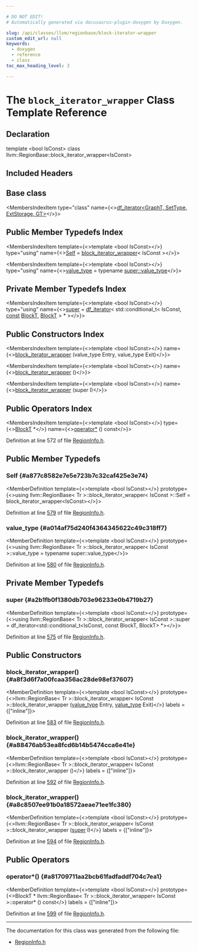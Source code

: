 ```yaml
---

# DO NOT EDIT!
# Automatically generated via docusaurus-plugin-doxygen by Doxygen.

slug: /api/classes/llvm/regionbase/block-iterator-wrapper
custom_edit_url: null
keywords:
  - doxygen
  - reference
  - class
toc_max_heading_level: 3

---
```





# The `block_iterator_wrapper` Class Template Reference

<DoxygenPage pluginConfig={pluginConfig}>



## Declaration

<CodeBlock>template &lt;bool IsConst&gt;
class llvm::RegionBase::block_iterator_wrapper&lt;IsConst&gt;</CodeBlock>

## Included Headers

<IncludesList>
<IncludesListItem
  filePath="llvm/Analysis/RegionInfo.h"
  permalink="/docs/api/files/include/include/llvm/include/llvm/analysis/regioninfo-h"
  isLocal="true" />
</IncludesList>

## Base class

<MembersIndex>

<MembersIndexItem
  type="class"
  name={<><a href="/docs/api/classes/llvm/df-iterator">df&#95;iterator&lt;GraphT, SetType, ExtStorage, GT&gt;</a></>}>
</MembersIndexItem>

</MembersIndex>

## Public Member Typedefs Index

<MembersIndex>

<MembersIndexItem
  template={<>template &lt;bool IsConst&gt;</>}
  type="using"
  name={<><a href="#a877c8582e7e5e723b7c32caf425e3e74">Self</a> = <a href="/docs/api/classes/llvm/regionbase/block-iterator-wrapper">block&#95;iterator&#95;wrapper</a>&lt; IsConst &gt;</>}>
</MembersIndexItem>

<MembersIndexItem
  template={<>template &lt;bool IsConst&gt;</>}
  type="using"
  name={<><a href="#a014af75d240f4364345622c49c318ff7">value&#95;type</a> = typename <a href="/docs/api/classes/llvm/df-iterator/#af97eb402b44174c047dcd1c906640c5d">super::value&#95;type</a></>}>
</MembersIndexItem>

</MembersIndex>

## Private Member Typedefs Index

<MembersIndex>

<MembersIndexItem
  template={<>template &lt;bool IsConst&gt;</>}
  type="using"
  name={<><a href="#a2b1fb0f1380db703e96233e0b4719b27">super</a> = <a href="/docs/api/classes/llvm/df-iterator">df&#95;iterator</a>&lt; std::conditional&#95;t&lt; IsConst, <a href="/docs/api/files/lib/lib/target/lib/target/aarch64/aarch64promoteconstant-cpp/#a90f8350fecae261c25be85d38b451bff">const</a> <a href="/docs/api/classes/llvm/regionnodebase/#a99eb170338216f790c45a3657d45ed42">BlockT</a>, <a href="/docs/api/classes/llvm/regionnodebase/#a99eb170338216f790c45a3657d45ed42">BlockT</a> &gt; &#42; &gt;</>}>
</MembersIndexItem>

</MembersIndex>

## Public Constructors Index

<MembersIndex>

<MembersIndexItem
  template={<>template &lt;bool IsConst&gt;</>}
  name={<><a href="#a8f3d6f7a00fcaa356ac28de98ef37607">block&#95;iterator&#95;wrapper</a> (value&#95;type Entry, value&#95;type Exit)</>}>
</MembersIndexItem>

<MembersIndexItem
  template={<>template &lt;bool IsConst&gt;</>}
  name={<><a href="#a88476ab53ea8fcd6b14b5474cca6e41e">block&#95;iterator&#95;wrapper</a> ()</>}>
</MembersIndexItem>

<MembersIndexItem
  template={<>template &lt;bool IsConst&gt;</>}
  name={<><a href="#a8c8507ee91b0a18572aeae71ee1fc380">block&#95;iterator&#95;wrapper</a> (super I)</>}>
</MembersIndexItem>

</MembersIndex>

## Public Operators Index

<MembersIndex>

<MembersIndexItem
  template={<>template &lt;bool IsConst&gt;</>}
  type={<><a href="/docs/api/classes/llvm/regionnodebase/#a99eb170338216f790c45a3657d45ed42">BlockT</a> &#42;</>}
  name={<><a href="#a81709711aa2bcb61fadfaddf704c7ea1">operator&#42;</a> () const</>}>
</MembersIndexItem>

</MembersIndex>


Definition at line 572 of file <a href="/docs/api/files/include/include/llvm/include/llvm/analysis/regioninfo-h">RegionInfo.h</a>.

<SectionDefinition>

## Public Member Typedefs

### Self {#a877c8582e7e5e723b7c32caf425e3e74}

<MemberDefinition
  template={<>template &lt;bool IsConst&gt;</>}
  prototype={<>using llvm::RegionBase&lt; Tr &gt;::block&#95;iterator&#95;wrapper&lt; IsConst &gt;::Self =  block&#95;iterator&#95;wrapper&lt;IsConst&gt;</>}>

Definition at line <a href="/docs/api/files/include/include/llvm/include/llvm/analysis/regioninfo-h/#l00579">579</a> of file <a href="/docs/api/files/include/include/llvm/include/llvm/analysis/regioninfo-h">RegionInfo.h</a>.
</MemberDefinition>

### value&#95;type {#a014af75d240f4364345622c49c318ff7}

<MemberDefinition
  template={<>template &lt;bool IsConst&gt;</>}
  prototype={<>using llvm::RegionBase&lt; Tr &gt;::block&#95;iterator&#95;wrapper&lt; IsConst &gt;::value&#95;type =  typename super::value&#95;type</>}>

Definition at line <a href="/docs/api/files/include/include/llvm/include/llvm/analysis/regioninfo-h/#l00580">580</a> of file <a href="/docs/api/files/include/include/llvm/include/llvm/analysis/regioninfo-h">RegionInfo.h</a>.
</MemberDefinition>

</SectionDefinition>

<SectionDefinition>

## Private Member Typedefs

### super {#a2b1fb0f1380db703e96233e0b4719b27}

<MemberDefinition
  template={<>template &lt;bool IsConst&gt;</>}
  prototype={<>using llvm::RegionBase&lt; Tr &gt;::block&#95;iterator&#95;wrapper&lt; IsConst &gt;::super = 
        df&#95;iterator&lt;std::conditional&#95;t&lt;IsConst, const BlockT, BlockT&gt; &#42;&gt;</>}>

Definition at line <a href="/docs/api/files/include/include/llvm/include/llvm/analysis/regioninfo-h/#l00575">575</a> of file <a href="/docs/api/files/include/include/llvm/include/llvm/analysis/regioninfo-h">RegionInfo.h</a>.
</MemberDefinition>

</SectionDefinition>

<SectionDefinition>

## Public Constructors

### block&#95;iterator&#95;wrapper() {#a8f3d6f7a00fcaa356ac28de98ef37607}

<MemberDefinition
  template={<>template &lt;bool IsConst&gt;</>}
  prototype={<>llvm::RegionBase&lt; Tr &gt;::block&#95;iterator&#95;wrapper&lt; IsConst &gt;::block&#95;iterator&#95;wrapper (<a href="#a014af75d240f4364345622c49c318ff7">value&#95;type</a> Entry, <a href="#a014af75d240f4364345622c49c318ff7">value&#95;type</a> Exit)</>}
  labels = {["inline"]}>

Definition at line <a href="/docs/api/files/include/include/llvm/include/llvm/analysis/regioninfo-h/#l00583">583</a> of file <a href="/docs/api/files/include/include/llvm/include/llvm/analysis/regioninfo-h">RegionInfo.h</a>.
</MemberDefinition>

### block&#95;iterator&#95;wrapper() {#a88476ab53ea8fcd6b14b5474cca6e41e}

<MemberDefinition
  template={<>template &lt;bool IsConst&gt;</>}
  prototype={<>llvm::RegionBase&lt; Tr &gt;::block&#95;iterator&#95;wrapper&lt; IsConst &gt;::block&#95;iterator&#95;wrapper ()</>}
  labels = {["inline"]}>

Definition at line <a href="/docs/api/files/include/include/llvm/include/llvm/analysis/regioninfo-h/#l00592">592</a> of file <a href="/docs/api/files/include/include/llvm/include/llvm/analysis/regioninfo-h">RegionInfo.h</a>.
</MemberDefinition>

### block&#95;iterator&#95;wrapper() {#a8c8507ee91b0a18572aeae71ee1fc380}

<MemberDefinition
  template={<>template &lt;bool IsConst&gt;</>}
  prototype={<>llvm::RegionBase&lt; Tr &gt;::block&#95;iterator&#95;wrapper&lt; IsConst &gt;::block&#95;iterator&#95;wrapper (<a href="/docs/api/classes/llvm/df-iterator">super</a> I)</>}
  labels = {["inline"]}>

Definition at line <a href="/docs/api/files/include/include/llvm/include/llvm/analysis/regioninfo-h/#l00594">594</a> of file <a href="/docs/api/files/include/include/llvm/include/llvm/analysis/regioninfo-h">RegionInfo.h</a>.
</MemberDefinition>

</SectionDefinition>

<SectionDefinition>

## Public Operators

### operator&#42;() {#a81709711aa2bcb61fadfaddf704c7ea1}

<MemberDefinition
  template={<>template &lt;bool IsConst&gt;</>}
  prototype={<>BlockT &#42; llvm::RegionBase&lt; Tr &gt;::block&#95;iterator&#95;wrapper&lt; IsConst &gt;::operator&#42; () const</>}
  labels = {["inline"]}>

Definition at line <a href="/docs/api/files/include/include/llvm/include/llvm/analysis/regioninfo-h/#l00599">599</a> of file <a href="/docs/api/files/include/include/llvm/include/llvm/analysis/regioninfo-h">RegionInfo.h</a>.
</MemberDefinition>

</SectionDefinition>

<hr/>

The documentation for this class was generated from the following file:

<ul>
<li><a href="/docs/api/files/include/include/llvm/include/llvm/analysis/regioninfo-h">RegionInfo.h</a></li>
</ul>

</DoxygenPage>
